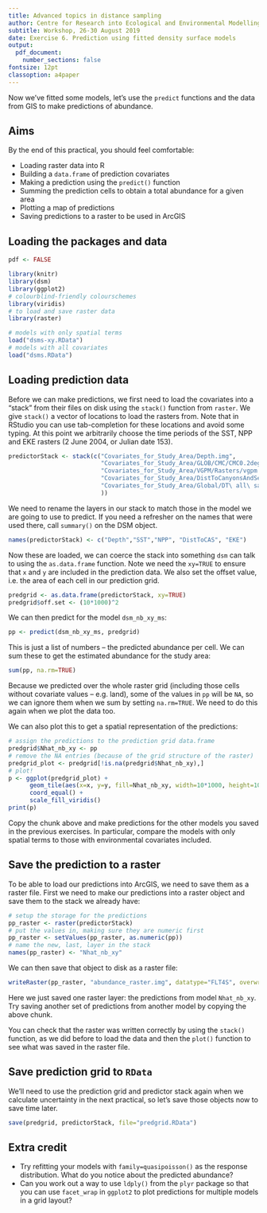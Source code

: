 ---
title: Advanced topics in distance sampling
author: Centre for Research into Ecological and Environmental Modelling
subtitle: Workshop, 26-30 August 2019
date: Exercise 6. Prediction using fitted density surface models
output: 
  pdf_document:
    number_sections: false
fontsize: 12pt
classoption: a4paper
---

Now we've fitted some models, let's use the `predict` functions and the data from GIS to make predictions of abundance.

## Aims

By the end of this practical, you should feel comfortable:

- Loading raster data into R
- Building a `data.frame` of prediction covariates
- Making a prediction using the `predict()` function
- Summing the prediction cells to obtain a total abundance for a given area
- Plotting a map of predictions
- Saving predictions to a raster to be used in ArcGIS

## Loading the packages and data

```{r pdfmakerpredict, echo=FALSE}
pdf <- FALSE
```


```{r load-packages-04}
library(knitr)
library(dsm)
library(ggplot2)
# colourblind-friendly colourschemes
library(viridis)
# to load and save raster data
library(raster)
```

```{r load-models-04}
# models with only spatial terms
load("dsms-xy.RData")
# models with all covariates
load("dsms.RData")
```

## Loading prediction data

Before we can make predictions, we first need to load the covariates into a "stack" from their files on disk using the `stack()` function from `raster`. We give `stack()` a vector of locations to load the rasters from. Note that in RStudio you can use tab-completion for these locations and avoid some typing. At this point we arbitrarily choose the time periods of the SST, NPP and EKE rasters (2 June 2004, or Julian date 153).

```{r preddata}
predictorStack <- stack(c("Covariates_for_Study_Area/Depth.img",
                          "Covariates_for_Study_Area/GLOB/CMC/CMC0.2deg/analysed_sst/2004/20040602-CMC-L4SSTfnd-GLOB-v02-fv02.0-CMC0.2deg-analysed_sst.img",
                          "Covariates_for_Study_Area/VGPM/Rasters/vgpm.2004153.hdf.gz.img",
                          "Covariates_for_Study_Area/DistToCanyonsAndSeamounts.img",
                          "Covariates_for_Study_Area/Global/DT\ all\ sat/MSLA_ke/2004/MSLA_ke_2004153.img"
                          ))
```

We need to rename the layers in our stack to match those in the model we are going to use to predict. If you need a refresher on the names that were used there, call `summary()` on the DSM object.

```{r raster-rename}
names(predictorStack) <- c("Depth","SST","NPP", "DistToCAS", "EKE")
```

Now these are loaded, we can coerce the stack into something `dsm` can talk to using the `as.data.frame` function. Note we need the `xy=TRUE` to ensure that `x` and `y` are included in the prediction data. We also set the offset value, i.e. the area of each cell in our prediction grid.
```{r dataframeandoffset}
predgrid <- as.data.frame(predictorStack, xy=TRUE)
predgrid$off.set <- (10*1000)^2
```

We can then predict for the model `dsm_nb_xy_ms`:
```{r makepred1}
pp <- predict(dsm_nb_xy_ms, predgrid)
```
This is just a list of numbers -- the predicted abundance per cell. We can sum these to get the estimated abundance for the study area:
```{r predsum}
sum(pp, na.rm=TRUE)
```
Because we predicted over the whole raster grid (including those cells without covariate values -- e.g. land), some of the values in `pp` will be `NA`, so we can ignore them when we sum by setting `na.rm=TRUE`. We need to do this again when we plot the data too.

We can also plot this to get a spatial representation of the predictions:
```{r predsp, fig.cap="Predicted surface for abundance estimates with bivariate spatial smooth along with environmental covariates."}
# assign the predictions to the prediction grid data.frame
predgrid$Nhat_nb_xy <- pp
# remove the NA entries (because of the grid structure of the raster)
predgrid_plot <- predgrid[!is.na(predgrid$Nhat_nb_xy),]
# plot!
p <- ggplot(predgrid_plot) +
      geom_tile(aes(x=x, y=y, fill=Nhat_nb_xy, width=10*1000, height=10*1000)) +
      coord_equal() + 
      scale_fill_viridis()
print(p)
```

Copy the chunk above and make predictions for the other models you saved in the previous exercises. In particular, compare the models with only spatial terms to those with environmental covariates included.

## Save the prediction to a raster

To be able to load our predictions into ArcGIS, we need to save them as a raster file. First we need to make our predictions into a raster object and save them to the stack we already have:
```{r savepred-raster}
# setup the storage for the predictions
pp_raster <- raster(predictorStack)
# put the values in, making sure they are numeric first
pp_raster <- setValues(pp_raster, as.numeric(pp))
# name the new, last, layer in the stack
names(pp_raster) <- "Nhat_nb_xy"
```
We can then save that object to disk as a raster file:
```{r write-raster-04}
writeRaster(pp_raster, "abundance_raster.img", datatype="FLT4S", overwrite=TRUE)
```

Here we just saved one raster layer: the predictions from model `Nhat_nb_xy`. Try saving another set of predictions from another model by copying the above chunk.

You can check that the raster was written correctly by using the `stack()` function, as we did before to load the data and then the `plot()` function to see what was saved in the raster file.

## Save prediction grid to `RData`

We'll need to use the prediction grid and predictor stack again when we calculate uncertainty in the next practical, so let's save those objects now to save time later.

```{r save-rdata-04}
save(predgrid, predictorStack, file="predgrid.RData")
```

## Extra credit

- Try refitting your models with `family=quasipoisson()` as the response distribution. What do you notice about the predicted abundance?
- Can you work out a way to use `ldply()` from the `plyr` package so that you can use `facet_wrap` in `ggplot2` to plot predictions for multiple models in a grid layout?

